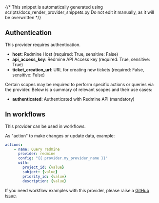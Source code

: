 {/* This snippet is automatically generated using scripts/docs_render_provider_snippets.py
Do not edit it manually, as it will be overwritten */}

## Authentication
This provider requires authentication.
- **host**: Redmine Host (required: True, sensitive: False)
- **api_access_key**: Redmine API Access key (required: True, sensitive: True)
- **ticket_creation_url**: URL for creating new tickets (required: False, sensitive: False)

Certain scopes may be required to perform specific actions or queries via the provider. Below is a summary of relevant scopes and their use cases:
- **authenticated**: Authenticated with Redmine API (mandatory) 



## In workflows

This provider can be used in workflows.



As "action" to make changes or update data, example:
```yaml
actions:
    - name: Query redmine
      provider: redmine
      config: "{{ provider.my_provider_name }}"
      with:
        project_id: {value}  
        subject: {value}  
        priority_id: {value}  
        description: {value}  
```



If you need workflow examples with this provider, please raise a [GitHub issue](https://github.com/keephq/keep/issues).
